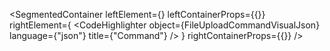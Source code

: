 
<SegmentedContainer
  leftElement={<FileUploadCommandDesc />}
  leftContainerProps={{}}
  rightElement={
    <CodeHighlighter
      object={FileUploadCommandVisualJson}
      language={"json"}
      title={"Command"}
    />
  }
  rightContainerProps={{}}
/>
